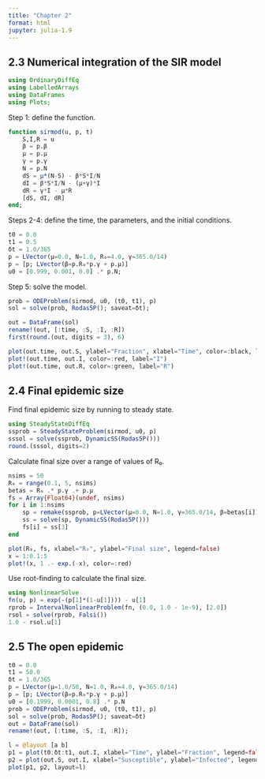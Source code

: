 ```yaml
---
title: "Chapter 2"
format: html
jupyter: julia-1.9
---
```


## 2.3 Numerical integration of the SIR model

```julia
using OrdinaryDiffEq
using LabelledArrays
using DataFrames
using Plots;
```

Step 1: define the function.

```julia
function sirmod(u, p, t)
    S,I,R = u
    β = p.β
    μ = p.μ
    γ = p.γ
    N = p.N
    dS = μ*(N-S) - β*S*I/N
    dI = β*S*I/N - (μ+γ)*I
    dR = γ*I - μ*R
    [dS, dI, dR]
end;
```

Steps 2-4: define the time, the parameters, and the initial conditions.

```julia
t0 = 0.0
t1 = 0.5
δt = 1.0/365
p = LVector(μ=0.0, N=1.0, R₀=4.0, γ=365.0/14)
p = [p; LVector(β=p.R₀*p.γ + p.μ)]
u0 = [0.999, 0.001, 0.0] .* p.N;
```

Step 5: solve the model.

```julia
prob = ODEProblem(sirmod, u0, (t0, t1), p)
sol = solve(prob, Rodas5P(); saveat=δt);
```

```julia
out = DataFrame(sol)
rename!(out, [:time, :S, :I, :R])
first(round.(out, digits = 3), 6)
```

```julia
plot(out.time, out.S, ylabel="Fraction", xlabel="Time", color=:black, label="S", legend=:right)
plot!(out.time, out.I, color=:red, label="I")
plot!(out.time, out.R, color=:green, label="R")
```

## 2.4 Final epidemic size

Find final epidemic size by running to steady state.

```julia
using SteadyStateDiffEq
ssprob = SteadyStateProblem(sirmod, u0, p)
sssol = solve(ssprob, DynamicSS(Rodas5P()))
round.(sssol, digits=2)
```

Calculate final size over a range of values of R₀.

```julia
nsims = 50
R₀ = range(0.1, 5, nsims)
betas = R₀ .* p.γ .+ p.μ
fs = Array{Float64}(undef, nsims)
for i in 1:nsims
    sp = remake(ssprob, p=LVector(μ=0.0, N=1.0, γ=365.0/14, β=betas[i]))
    ss = solve(sp, DynamicSS(Rodas5P()))
    fs[i] = ss[3]
end
```

```julia
plot(R₀, fs, xlabel="R₀", ylabel="Final size", legend=false)
x = 1:0.1:5
plot!(x, 1 .- exp.(-x), color=:red)    
```

Use root-finding to calculate the final size.

```julia
using NonlinearSolve
fn(u, p) = exp(-(p[1]*(1-u[1]))) - u[1]
rprob = IntervalNonlinearProblem(fn, (0.0, 1.0 - 1e-9), [2.0])
rsol = solve(rprob, Falsi())
1.0 - rsol.u[1]
```

## 2.5 The open epidemic

```julia
t0 = 0.0
t1 = 50.0
δt = 1.0/365
p = LVector(μ=1.0/50, N=1.0, R₀=4.0, γ=365.0/14)
p = [p; LVector(β=p.R₀*p.γ + p.μ)]
u0 = [0.1999, 0.0001, 0.8] .* p.N
prob = ODEProblem(sirmod, u0, (t0, t1), p)
sol = solve(prob, Rodas5P(); saveat=δt)
out = DataFrame(sol)
rename!(out, [:time, :S, :I, :R]);
```

```julia
l = @layout [a b]
p1 = plot(t0:δt:t1, out.I, xlabel="Time", ylabel="Fraction", legend=false)
p2 = plot(out.S, out.I, xlabel="Susceptible", ylabel="Infected", legend=false)
plot(p1, p2, layout=l)
```

